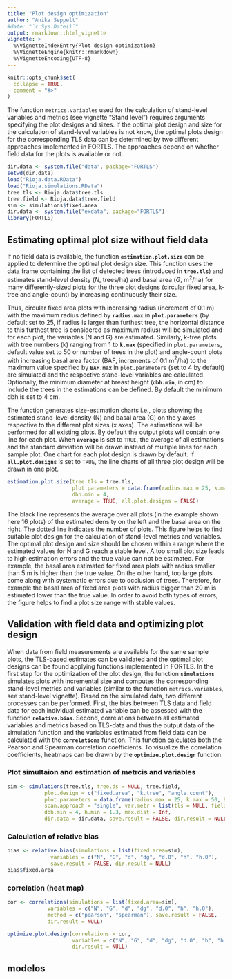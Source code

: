 ---
title: "Plot design optimization"
author: "Anika Seppelt"
#date: "`r Sys.Date()`"
output: rmarkdown::html_vignette
vignette: >
  %\VignetteIndexEntry{Plot design optimization}
  %\VignetteEngine{knitr::rmarkdown}
  %\VignetteEncoding{UTF-8}
---

```{r setup, include = FALSE}
knitr::opts_chunk$set(
  collapse = TRUE,
  comment = "#>"
)
```

The function `metrics.variables` used for the calculation of stand-level variables and metrics (see vignette "Stand level") requires arguments specifying the plot designs and sizes. If the optimal plot design and size for the calculation of stand-level variables is not know, the optimal plots design for the corresponding TLS data can be determined by two different approaches implemented in FORTLS. The approaches depend on whether field data for the plots is available or not. 

```{r include=FALSE}
dir.data <- system.file("data", package="FORTLS")
setwd(dir.data)
load("Rioja.data.RData")
load("Rioja.simulations.RData")
tree.tls <- Rioja.data$tree.tls
tree.field <- Rioja.data$tree.field
sim <- simulations$fixed.area
dir.data <- system.file("exdata", package="FORTLS")
library(FORTLS)
```

## Estimating optimal plot size without field data

If no field data is available, the function **`estimation.plot.size`** can be applied to determine the optimal plot design size. This function uses the data frame containing the list of detected trees (introduced in **`tree.tls`**) and estimates stand-level density ($N$, trees/ha) and basal area ($G$, m$^2$/ha) for many differently-sized plots for the three plot designs (circular fixed area, k-tree and angle-count) by increasing continuously their size. 

Thus, circular fixed area plots with increasing radius (increment of 0.1 m) with the maximum radius defined by **`radius.max`** in **`plot.parameters`** (by default set to 25, if radius is larger than furthest tree, the horizontal distance to this furthest tree is considered as maximum radius) will be simulated and for each plot, the variables (N and G) are estimated. Similarly, k-tree plots with tree numbers (k) ranging from 1 to **`k.max`** (specified in `plot.parameters`, default value set to 50 or number of trees in the plot) and angle-count plots with increasing basal area factor (BAF, increments of 0.1 m$^2$/ha) to the maximum value specified by **`BAF.max`** in `plot.parameters` (set to 4 by default) are simulated and the respective stand-level variables are calculated. Optionally, the minimum diameter at breast height (**`dbh.min`**, in cm) to include the trees in the estimations can be defined. By default the minimum dbh is set to 4 cm.

The function generates size-estimation charts i.e., plots showing the estimated stand-level density (N) and basal area (G) on the y axes respective to the different plot sizes (x axes). The estimations will be performed for all existing plots. By default the output plots will contain one line for each plot. When **`average`** is set to `TRUE`, the average of all estimations and the standard deviation will be drawn instead of multiple lines for each sample plot. One chart for each plot design is drawn by default. If **`all.plot.designs`** is set to `TRUE`, the line charts of all three plot design will be drawn in one plot.

```{r fig.height=7, fig.width=7, fig.align = "center", message=FALSE, warning=FALSE}
estimation.plot.size(tree.tls = tree.tls,
                     plot.parameters = data.frame(radius.max = 25, k.max = 50, BAF.max = 4),
                     dbh.min = 4,
                     average = TRUE, all.plot.designs = FALSE)
```

The black line represents the average over all plots (in the example shown here 16 plots) of the estimated density on the left and the basal area on the right. The dotted line indicates the number of plots. This figure helps to find suitable plot design for the calculation of stand-level metrics and variables. The optimal plot design and size should be chosen within a range where the estimated values for N and G reach a stable level. A too small plot size leads to high estimation errors and the true value can not be estimated. For example, the basal area estimated for fixed area plots with radius smaller than 5 m is higher than the true value. On the other hand, too large plots come along with systematic errors due to occlusion of trees. Therefore, for example the basal area of fixed area plots with radius bigger than 20 m is estimated lower than the true value. In order to avoid both types of errors, the figure helps to find a plot size range with stable values.

## Validation with field data and optimizing plot design

When data from field measurements are available for the same sample plots, the TLS-based estimates can be validated and the optimal plot designs can be found applying functions implemented in FORTLS. In the first step for the optimization of the plot design, the function **`simulations`** simulates plots with incremental size and computes the corresponding stand-level metrics and variables (similar to the function `metrics.variables`, see stand-level vignette). Based on the simulated data, two different processes can be performed. First, the bias between TLS data and field data for each individual estimated variable can be assessed with the function **`relative.bias`**. Second, correlations between all estimated variables and metrics based on TLS-data and thus the output data of the simulation function and the variables estimated from field data can be calculated with the **`correlations`** function. This function calculates both the Pearson and Spearman correlation coefficients. To visualize the correlation coefficients, heatmaps can be drawn by the **`optimize.plot.design`** function.

### Plot simultaion and estimation of metrcis and variables

```{r eval=FALSE}
sim <- simulations(tree.tls, tree.ds = NULL, tree.field,
            plot.design = c("fixed.area", "k.tree", "angle.count"),
            plot.parameters = data.frame(radius.max = 25, k.max = 50, BAF.max = 4),
            scan.approach = "single", var.metr = list(tls = NULL, field = NULL),
            dbh.min = 4, h.min = 1.3, max.dist = Inf,
            dir.data = dir.data, save.result = FALSE, dir.result = NULL)
```

### Calculation of relative bias

```{r eval=FALSE}
bias <- relative.bias(simulations = list(fixed.area=sim),
              variables = c("N", "G", "d", "dg", "d.0", "h", "h.0"),
              save.result = FALSE, dir.result = NULL)
bias$fixed.area
```

### correlation (heat map)

```{r eval=FALSE}
cor <- correlations(simulations = list(fixed.area=sim),
             variables = c("N", "G", "d", "dg", "d.0", "h", "h.0"),
             method = c("pearson", "spearman"), save.result = FALSE,
             dir.result = NULL)
```

```{r eval=FALSE}
optimize.plot.design(correlations = cor,
                     variables = c("N", "G", "d", "dg", "d.0", "h", "h.0"),
                     dir.result = NULL)
```

## modelos
